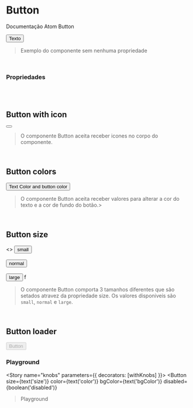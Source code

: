 
<Meta title="Atoms/Button" component={Button} />

# Button

Documentação Atom Button

<Preview>
  <Story name="default">
    <Button>Texto</Button>
  </Story>
</Preview>

> Exemplo do componente sem nenhuma propriedade

<br/>

### Propriedades

<Props of={Button} />

<br/><br/>

## Button with icon

<Preview>
  <Story name="button icon">
    <Button>
      <SearchIcon />
    </Button>
  </Story>
</Preview>

> O componente Button aceita receber icones no corpo do componente.

<br/>

## Button colors

<Preview>
  <Story name="button colors">
    <Button color="#5c5c5c" bgColor="#ccc" size='large' >
      Text Color and button color
    </Button>
  </Story>
</Preview>

> O componente Button aceita receber valores para alterar a cor do texto e a cor de fundo do botão.>

<br/>

## Button size

<Preview>
  <Story name="button size">
    <>
      <Button size='small'>small</Button>
      <br/><br/>
      <Button size='normal'>normal</Button>
      <br/><br/>
      <Button size='large'>large</Button>
    </>f
  </Story>
</Preview>

> O componente Button comporta 3 tamanhos diferentes que são setados atravez
> da propriedade size.
> Os valores disponiveis são `small`, `normal` e `large`.

<br/>

## Button loader

<Preview>
  <Story name="button disabled">
    <Button disabled={true} >
      Button
    </Button>
  </Story>
</Preview>

<br/>

### Playground
<Story name="knobs" parameters={{ decorators: [withKnobs] }}>
  <Button
    size={text('size')}
    color={text('color')}
    bgColor={text('bgColor')}
    disabled={boolean('disabled')}
  >Playground</Button>
</Story>
